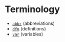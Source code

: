 
<Meta title="Development/Inventory of Things/Elements/Text/Inline/Terminology" />

# Terminology

- [`abbr`](https://developer.mozilla.org/en-US/docs/Web/HTML/Element/abbr) (abbreviations)
- [`dfn`](https://developer.mozilla.org/en-US/docs/Web/HTML/Element/dfn) (definitions)
- [`var`](https://developer.mozilla.org/en-US/docs/Web/HTML/Element/var) (variables)
